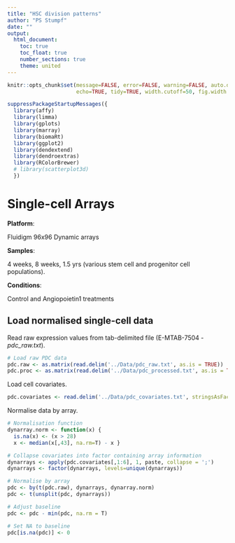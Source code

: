```yaml
---
title: "HSC division patterns"
author: "PS Stumpf"
date: ""
output:
  html_document:
    toc: true
    toc_float: true
    number_sections: true
    theme: united
---
```


```r
knitr::opts_chunk$set(message=FALSE, error=FALSE, warning=FALSE, auto.dep=TRUE,
                      echo=TRUE, tidy=TRUE, width.cutoff=50, fig.width = 4, fig.asp = 1)

suppressPackageStartupMessages({
  library(affy)
  library(limma)
  library(gplots)
  library(marray)
  library(biomaRt)
  library(ggplot2)
  library(dendextend)
  library(dendroextras)
  library(RColorBrewer)
  # library(scatterplot3d)
  })
```


# Single-cell Arrays

__Platform__:

Fluidigm 96x96 Dynamic arrays

__Samples__:

4 weeks, 8 weeks, 1.5 yrs (various stem cell and progenitor cell populations).

__Conditions__:

Control and Angiopoietin1 treatments

## Load normalised single-cell data

Read raw expression values from tab-delimited file (E-MTAB-7504 - _pdc_raw.txt_).

```r
# Load raw PDC data
pdc.raw <- as.matrix(read.delim('../Data/pdc_raw.txt', as.is = TRUE))
pdc.proc <- as.matrix(read.delim('../Data/pdc_processed.txt', as.is = TRUE))
```

Load cell covariates.

```r
pdc.covariates <- read.delim('../Data/pdc_covariates.txt', stringsAsFactors = T)
```

Normalise data by array.

```r
# Normalisation function
dynarray.norm <- function(x) {
  is.na(x) <- (x > 28)
  x <- median(x[,43], na.rm=T) - x }

# Collapse covariates into factor containing array information
dynarrays <- apply(pdc.covariates[,1:6], 1, paste, collapse = ';')
dynarrays <- factor(dynarrays, levels=unique(dynarrays))

# Normalise by array
pdc <- by(t(pdc.raw), dynarrays, dynarray.norm)
pdc <- t(unsplit(pdc, dynarrays))

# Adjust baseline
pdc <- pdc - min(pdc, na.rm = T)

# Set NA to baseline
pdc[is.na(pdc)] <- 0
```
